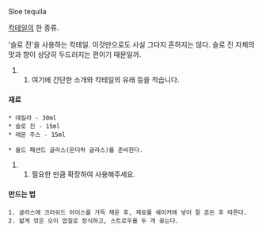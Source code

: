 Sloe tequila

[[칵테일]]의 한 종류.

'슬로 진'을 사용하는 칵테일. 이것만으로도 사실 그다지 흔하지는 않다. 슬로 진 자체의 맛과 향이 상당히 두드러지는 편이기 때문일까.

## 여기에 간단한 소개와 칵테일의 유래 등을 적습니다.
==== 재료 ====
 * 데킬라 - 30ml
 * 슬로 진 - 15ml
 * 레몬 주스 - 15ml

 * 올드 패션드 글라스(온더락 글라스)를 준비한다.
## 필요한 만큼 확장하여 사용해주세요.
==== 만드는 법 ====
 1. 글라스에 크러쉬드 아이스를 가득 채운 후, 재료를 쉐이커에 넣어 잘 흔든 후 따른다.
 2. 얇게 깎은 오이 껍질로 장식하고, 스트로우를 두 개 꽂는다.
